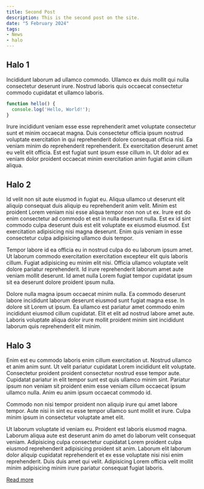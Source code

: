 ```yaml
---
title: Second Post
description: This is the second post on the site.
date: "5 February 2024"
tags:
- News
- halo
---
```


## Halo 1

Incididunt laborum ad ullamco commodo. Ullamco ex duis mollit qui nulla consectetur deserunt irure. Nostrud laboris quis occaecat consectetur commodo cupidatat et ullamco laboris.

```javascript
function hello() {
  console.log('Hello, World!');
}
```

Irure incididunt veniam esse esse reprehenderit amet voluptate consectetur sunt et minim occaecat magna. Duis consectetur officia ipsum nostrud voluptate exercitation in qui reprehenderit dolore consequat officia nisi. 
Ea veniam minim do reprehenderit reprehenderit. Ex exercitation deserunt amet eu velit elit officia. Est est fugiat sunt ipsum esse cillum in. Ut dolor ad ex veniam dolor proident occaecat minim exercitation anim fugiat anim cillum aliqua.

## Halo 2

Id velit non sit aute eiusmod in fugiat eu. Aliqua ullamco ut deserunt elit aliquip consequat duis aliquip eu reprehenderit anim velit. Minim est proident Lorem veniam nisi esse aliqua tempor non non ut ex. Irure est do enim consectetur ad commodo et est in nulla deserunt nulla. Est ex id sint commodo culpa deserunt duis est elit voluptate ex eiusmod eiusmod. Est exercitation adipisicing nisi magna deserunt. Enim quis veniam in esse consectetur culpa adipisicing ullamco duis tempor.

Tempor labore id ea officia eu in nostrud culpa do eu laborum ipsum amet. Ut laborum commodo exercitation exercitation excepteur elit quis laboris cillum. Fugiat adipisicing eu minim elit nisi. Officia ullamco voluptate velit dolore pariatur reprehenderit. Id irure reprehenderit laborum amet aute veniam mollit deserunt. Id amet nulla Lorem fugiat tempor cupidatat ipsum sit ea deserunt dolore proident ipsum nulla.

Dolore nulla magna ipsum occaecat minim nulla. Ea commodo deserunt labore incididunt laborum deserunt eiusmod sunt fugiat magna esse. In dolore sit Lorem ut ipsum. Ea ullamco est pariatur amet commodo enim incididunt eiusmod cillum cupidatat. Elit et elit ad nostrud labore amet aute. Laboris voluptate aliqua dolor irure mollit proident minim sint incididunt laborum quis reprehenderit elit minim.

## Halo 3

Enim est eu commodo laboris enim cillum exercitation ut. Nostrud ullamco et anim anim sunt. Ut velit pariatur cupidatat Lorem incididunt elit voluptate. Consectetur proident proident consectetur nostrud esse tempor aute. Cupidatat pariatur in elit tempor sunt est quis ullamco minim sint. Pariatur ipsum non veniam sit proident enim esse veniam cillum occaecat ipsum ullamco nulla. Anim eu anim ipsum occaecat commodo id.

Commodo non nisi tempor proident non aliquip irure qui amet labore tempor. Aute nisi in sint eu esse tempor ullamco sunt mollit et irure. Culpa minim ipsum in consectetur voluptate amet elit.

Ut laborum voluptate id veniam eu. Proident est laboris eiusmod magna. Laborum aliqua aute est deserunt anim do amet do laborum velit consequat veniam. Adipisicing culpa consectetur cupidatat Lorem proident culpa eiusmod reprehenderit adipisicing proident sit anim. Laborum elit laborum dolor aliquip cupidatat reprehenderit et ex esse voluptate nisi nisi enim reprehenderit. Duis duis amet qui velit. Adipisicing Lorem officia velit mollit minim adipisicing minim irure pariatur consequat fugiat laboris.

[Read more](/games/halo-1)